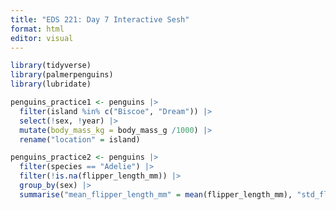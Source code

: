 ```yaml
---
title: "EDS 221: Day 7 Interactive Sesh"
format: html
editor: visual
---
```

```r
library(tidyverse)
library(palmerpenguins)
library(lubridate)
```
```r
penguins_practice1 <- penguins |> 
  filter(island %in% c("Biscoe", "Dream")) |> 
  select(!sex, !year) |> 
  mutate(body_mass_kg = body_mass_g /1000) |> 
  rename("location" = island)

penguins_practice2 <- penguins |> 
  filter(species == "Adelie") |> 
  filter(!is.na(flipper_length_mm)) |> 
  group_by(sex) |> 
  summarise("mean_flipper_length_mm" = mean(flipper_length_mm), "std_flipper_length_mm" = sd(flipper_length_mm), "count" = n())
```


